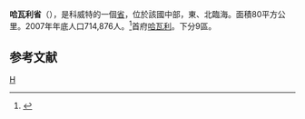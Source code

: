 {{Infobox GCC Governorate|
name = 哈瓦利省|
arabic = {{rtl-lang|ar|حولي}}|
capital = [[哈瓦利|哈瓦利]]|
country = 科威特|
water =0|
latitude =29.333|
longitude =48.029|
area = 80|
population = 714,876|
population_as_of = 2007-12-31|
population_density = |
isocode = KW-HW|
districts = 9|
footnotes = |
mapimage = Hawalli in Kuwait.svg|
}}
'''哈瓦利省'''（{{lang-ar|حولي|}}），是科威特的一個[[科威特行政區劃|省]]，位於該國中部，東、北臨海。面積80平方公里。2007年年底人口714,876人。<ref>{{Cite web |url=http://www.paci.gov.kw/Sttc/tblanalis02.aspx?Page=tblpopbygovnatsex |script-title=ar:نظام الإحصائيات| |accessdate=2008-06-10 |archive-date=2008-05-05 |archive-url=https://web.archive.org/web/20080505220320/http://www.paci.gov.kw/Sttc/tblanalis02.aspx?Page=tblpopbygovnatsex |dead-url=yes }}</ref>首府[[哈瓦利|哈瓦利]]。下分9區。

== 参考文献 ==
{{Reflist}}

{{科威特行政區劃}}

[[Category:科威特行政區劃|H]]